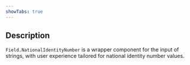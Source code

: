 ```yaml
---
showTabs: true
---
```


## Description

`Field.NationalIdentityNumber` is a wrapper component for the input of strings, with user experience tailored for national identity number values.
